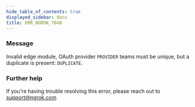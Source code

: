 ```yaml
---
hide_table_of_contents: true
displayed_sidebar: docs
title: ERR_NGROK_7048
---
```


### Message

Invalid edge module, OAuth provider `PROVIDER` teams must be unique, but a duplicate is present: `DUPLICATE`.

<ErrorDetails />

### Further help

If you're having trouble resolving this error, please reach out to [support@ngrok.com](mailto:support@ngrok.com?subject=Help%20with%20ERR_NGROK_7048)
